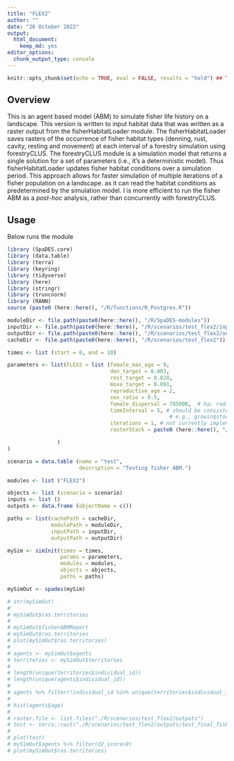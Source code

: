 ```yaml
---
title: "FLEX2"
author: ""
date: "26 October 2022"
output:
  html_document:
    keep_md: yes
editor_options:
  chunk_output_type: console
---
```


```r
knitr::opts_chunk$set(echo = TRUE, eval = FALSE, results = "hold") ## TODO: use 'eval = TRUE'

```

## Overview
This is an agent based model (ABM) to simulate fisher life history on a landscape. This version is written to input habitat data that was written as a raster output from the fisherHabitatLoader module. The fisherHabitatLoader saves rasters of the occurrence of fisher habitat types (denning, rust, cavity, resting and movement) at each interval of a forestry simulation using forestryCLUS. The forestryCLUS module is a simulation model that returns a single solution for a set of parameters (i.e., it's a deterministic model). Thus fisherHabitatLoader updates fisher habitat conditions over a simulation period. This approach  allows for faster simulation of multiple iterations of a fisher population on a landscape. as it can read the habitat conditions as predetermined by the simulation model. I is more efficient to run the fisher ABM as a *post-hoc* analysis, rather than concurrently with forestryCLUS.

## Usage
Below runs the module

```r
library (SpaDES.core)
library (data.table)
library (terra)
library (keyring)
library (tidyverse)
library (here)
library (stringr)
library (truncnorm)
library (RANN)
source (paste0 (here::here(), "/R/functions/R_Postgres.R"))

moduleDir <- file.path(paste0(here::here(), "/R/SpaDES-modules"))
inputDir <- file.path(paste0(here::here(), "/R/scenarios/test_flex2/inputs")) %>% reproducible::checkPath (create = TRUE)
outputDir <- file.path(paste0(here::here(), "/R/scenarios/test_flex2/outputs")) %>% reproducible::checkPath (create = TRUE)
cacheDir <- file.path(paste0(here::here(), "/R/scenarios/test_flex2"))

times <- list (start = 0, end = 10)

parameters <- list(FLEX2 = list (female_max_age = 9,
                                 den_target = 0.003, 
                                 rest_target = 0.028,
                                 move_target = 0.091,
                                 reproductive_age = 2, 
                                 sex_ratio = 0.5,
                                 female_dispersal = 785000,  # ha; radius = 500 pixels = 50km = 7850km2 area
                                 timeInterval = 5, # should be consistent with the time interval used to model habitat
                                                    # e.g., growingstockLCUS periodLength
                                 iterations = 1, # not currently implemented
                                 rasterStack = paste0 (here::here(), "/R/scenarios/test_flex2/inputs/test2_fisher_habitat_Williams_Lake_TSA_fisher_habitat.tif")

                )
)

scenario = data.table (name = "test",
                       description = "Testing fisher ABM.")

modules <- list ("FLEX2")

objects <- list (scenario = scenario)
inputs <- list ()
outputs <- data.frame (objectName = c())

paths <- list(cachePath = cacheDir,
              modulePath = moduleDir,
              inputPath = inputDir,
              outputPath = outputDir)

mySim <- simInit(times = times, 
                 params = parameters, 
                 modules = modules,
                 objects = objects,
                 paths = paths)

mySimOut <- spades(mySim)

# str(mySimOut)
# 
# mySimOut$ras.territories
# 
# mySimOut$fisherABMReport
# mySimOut$ras.territories
# plot(mySimOut$ras.territories)
# 
# agents <- mySimOut$agents
# territories <- mySimOut$territories
# 
# length(unique(territories$individual_id))
# length(unique(agents$individual_id))
# 
# agents %>% filter(!individual_id %in% unique(territories$individual_id))
# 
# hist(agents$age)
# 
# raster.file <- list.files("./R/scenarios/test_flex2/outputs")
# test <- terra::rast("./R/scenarios/test_flex2/outputs/test_final_fisher_territories.tif")
# 
# plot(test)
# mySimOut$agents %>% filter(d2_score>0)
# plot(mySimOut$ras.territories)




```

